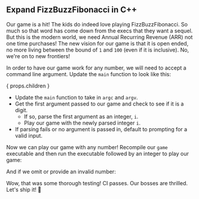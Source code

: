 
## Expand FizzBuzzFibonacci in C++

Our game is a hit! The kids do indeed love playing FizzBuzzFibonacci.
So much so that word has come down from the execs that they want a sequel.
But this is the modern world, we need Annual Recurring Revenue (ARR) not one time purchases!
The new vision for our game is that it is open ended, no more living between the bound of `1` and `100` (even if it is inclusive).
No, we're on to new frontiers!

<FizzBuzzFibonacciOpenRules />

In order to have our game work for any number, we will need to accept a command line argument.
Update the `main` function to look like this:

{ props.children }

- Update the `main` function to take in `argc` and `argv`.
- Get the first argument passed to our game and check to see if it is a digit.
  - If so, parse the first argument as an integer, `i`.
  - Play our game with the newly parsed integer `i`.
- If parsing fails or no argument is passed in, default to prompting for a valid input.

Now we can play our game with any number!
Recompile our `game` executable and then
run the executable followed by an integer to play our game:

<FizzBuzzFibonacciOpenOutput />

And if we omit or provide an invalid number:

<FizzBuzzFibonacciOpenOutputDefault />

Wow, that was some thorough testing! CI passes. Our bosses are thrilled.
Let's ship it! 🚀
